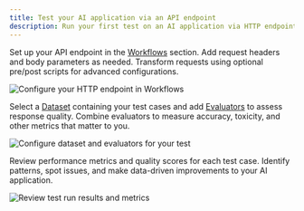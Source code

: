 ```yaml
---
title: Test your AI application via an API endpoint
description: Run your first test on an AI application via HTTP endpoint with ease, no code changes needed.
---
```


<MaximPlayer url="https://www.youtube.com/embed/J1Jhkh8wzZ4" />

<Steps>
<Step title="Configure your HTTP endpoint">

Set up your API endpoint in the [Workflows](/docs/evaluate/concepts#workflows) section. Add request headers and body parameters as needed. Transform requests using optional pre/post scripts for advanced configurations.

![Configure your HTTP endpoint in Workflows](/images/docs/evaluate/quickstart/workflow/api-workflow-interface.png)

</Step>

<Step title="Set up test parameters">

Select a [Dataset](/docs/evaluate/concepts#datasets) containing your test cases and add [Evaluators](/docs/evaluate/concepts#evaluators) to assess response quality. Combine evaluators to measure accuracy, toxicity, and other metrics that matter to you.

![Configure dataset and evaluators for your test](/images/docs/evaluate/quickstart/workflow/api-workflow-test-trigger-sheet.png)

</Step>

<Step title="Analyze test results">

Review performance metrics and quality scores for each test case. Identify patterns, spot issues, and make data-driven improvements to your AI application.

![Review test run results and metrics](/images/docs/evaluate/quickstart/workflow/api-workflow-test-run-report.png)

</Step>

</Steps>
